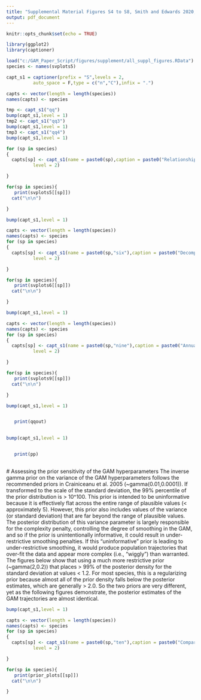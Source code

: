 ```yaml
---
title: "Supplemental Material Figures S4 to S8, Smith and Edwards 2020, Improved  status and trend estimates from the North American Breeding Bird Survey using a Bayesian hierarchical generalized additive model"
output: pdf_document
---
```


```r
knitr::opts_chunk$set(echo = TRUE)

library(ggplot2)
library(captioner)

```

<!-- load figures and species -->

```r

load("c:/GAM_Paper_Script/figures/supplement/all_suppl_figures.RData")
species <- names(svplots5)

capt_s1 = captioner(prefix = "S",levels = 2,
          auto_space = F,type = c("n","C"),infix = ".")

capts <- vector(length = length(species))
names(capts) <- species

tmp <- capt_s1("qq")
bump(capt_s1,level = 1)
tmp2 <- capt_s1("qq3")
bump(capt_s1,level = 1)
tmp3 <- capt_s1("qq4")
bump(capt_s1,level = 1)

for (sp in species)
{
  capts[sp] <- capt_s1(name = paste0(sp),caption = paste0("Relationship between the absolute value of estimated long-term trends (1966-2018) and the amount of data in each stratum, from the four models compared here for ", sp, "."),
          level = 2)

}

```

```r


for(sp in species){
   print(svplots5[[sp]])
  cat("\n\n")

}

```





```r

bump(capt_s1,level = 1)

capts <- vector(length = length(species))
names(capts) <- species
for (sp in species)
{
  capts[sp] <- capt_s1(name = paste0(sp,"six"),caption = paste0("Decomposition of the survey-wide population trajectory for ", sp, " from the GAMYE, showing the full trajectory (Including Year Effects) and the isolated smooth component (Smooth Only), which can be used to estimate population trends that are less sensitive to the particular year in which they are estimated. The stacked dots along the x axis indicate the approximate number of BBS counts used in the model; each dot represents 50 counts. "),
          level = 2)

}

```

```r


for(sp in species){
   print(svplots6[[sp]])
  cat("\n\n")

}

```


```r

bump(capt_s1,level = 1)

capts <- vector(length = length(species))
names(capts) <- species
for (sp in species)
{
  capts[sp] <- capt_s1(name = paste0(sp,"nine"),caption = paste0("Annual differences in predictive fit between the GAMYE and SLOPE (blue) and the GAMYE and DIFFERENCE model (red) for ", sp),
          level = 2)

}

```

```r


for(sp in species){
   print(svplots9[[sp]])
  cat("\n\n")

}

```


```r

bump(capt_s1,level = 1)


   print(qqout)
 
```



```r

bump(capt_s1,level = 1)


   print(pp)
 
```

 # Assessing the prior sensitivity of the GAM hyperparameters
 The inverse gamma prior on the variance of the GAM hyperparameters follows the recommended priors in Crainiceanu et al. 2005 (~gamma(0.01,0.0001)). If transformed to the scale of the standard deviation, the 99% percentile of the prior distribution is > 10^100. This prior is intended to be uninformative because it is effectively flat across the entire range of plausible values (< approximately 5). However, this prior also includes values of the variance (or standard deviation) that are far beyond the range of plausible values. The posterior distribution of this variance parameter is largely responsible for the complexity penalty, controlling the degree of smoothing in the GAM, and so if the prior is unintentionally informative, it could result in under-restrictive smoothing penalties. If this "uninformative" prior is leading to under-restrictive smoothing, it would produce population trajectories that over-fit the data and appear more complex (i.e., "wiggly") than warranted. 
 The figures below show that using a much more restrictive prior (~gamma(2,0.2)) that places > 99% of the posterior density for the standard deviation at values < 1.2. For most species, this is a regularizing prior because almost all of the prior density falls below the posterior estimates, which are generally > 2.0. So the two priors are very different, yet as the following figures demonstrate, the posterior estimates of the GAM trajectories are almost identical.  
```r

bump(capt_s1,level = 1)

capts <- vector(length = length(species))
names(capts) <- species
for (sp in species)
{
  capts[sp] <- capt_s1(name = paste0(sp,"ten"),caption = paste0("Comparison of the continental population trajectories for ", sp," from a model for the BBS using a hierarchical GAM smooth with two alternative prior distributions on the variance parameter that provides the complexity penalty for the survey-wide GAM hyperparameters, i.e., the mean continental population trajectory towards which each stratum-level smooth is shrunk"),
          level = 2)

}

```

```r


for(sp in species){
   print(prior_plots[[sp]])
  cat("\n\n")

}

```

